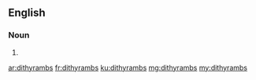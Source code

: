==English==

===Noun===
{{head|en|noun plural form}}

# {{plural of|dithyramb|lang=en}}

[[ar:dithyrambs]]
[[fr:dithyrambs]]
[[ku:dithyrambs]]
[[mg:dithyrambs]]
[[my:dithyrambs]]